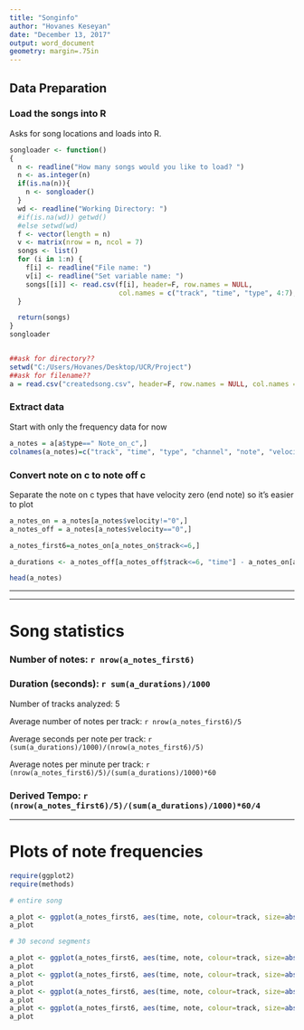 ```yaml
---
title: "Songinfo"
author: "Hovanes Keseyan"
date: "December 13, 2017"
output: word_document
geometry: margin=.75in
---
```


## Data Preparation

### Load the songs into R

Asks for song locations and loads into R.

```r
songloader <- function()
{
  n <- readline("How many songs would you like to load? ")
  n <- as.integer(n)
  if(is.na(n)){
    n <- songloader()
  }
  wd <- readline("Working Directory: ")
  #if(is.na(wd)) getwd()
  #else setwd(wd)
  f <- vector(length = n)
  v <- matrix(nrow = n, ncol = 7)
  songs <- list()
  for (i in 1:n) {
    f[i] <- readline("File name: ")
    v[i] <- readline("Set variable name: ")
    songs[[i]] <- read.csv(f[i], header=F, row.names = NULL,
                           col.names = c("track", "time", "type", 4:7), stringsAsFactors=FALSE)
  }

  return(songs)
}
songloader


##ask for directory??
setwd("C:/Users/Hovanes/Desktop/UCR/Project")
##ask for filename??
a = read.csv("createdsong.csv", header=F, row.names = NULL, col.names = c("track", "time", "type", 4:7), stringsAsFactors=FALSE)
```

### Extract data

Start with only the frequency data for now

```r
a_notes = a[a$type==" Note_on_c",]
colnames(a_notes)=c("track", "time", "type", "channel", "note", "velocity")
```

### Convert note on c to note off c

Separate the note on c types that have velocity zero (end note) so it's easier to plot

```r
a_notes_on = a_notes[a_notes$velocity!="0",]
a_notes_off = a_notes[a_notes$velocity=="0",]

a_notes_first6=a_notes_on[a_notes_on$track<=6,]

a_durations <- a_notes_off[a_notes_off$track<=6, "time"] - a_notes_on[a_notes_on$track<=6,"time"]

head(a_notes)
```
---

\pagebreak

---

# Song statistics

### Number of notes: `r nrow(a_notes_first6)`

### Duration (seconds): `r sum(a_durations)/1000`

Number of tracks analyzed: 5

Average number of notes per track: `r nrow(a_notes_first6)/5`

Average seconds per note per track: `r (sum(a_durations)/1000)/(nrow(a_notes_first6)/5)`

Average notes per minute per track: `r (nrow(a_notes_first6)/5)/(sum(a_durations)/1000)*60`

### Derived Tempo: `r (nrow(a_notes_first6)/5)/(sum(a_durations)/1000)*60/4`



---
\pagebreak

# Plots of note frequencies

```r
require(ggplot2)
require(methods)

# entire song

a_plot <- ggplot(a_notes_first6, aes(time, note, colour=track, size=abs(a_durations))) + geom_point() + coord_cartesian(xlim = c(0, 2880)) + scale_color_gradient(low="red", high="blue")
a_plot

# 30 second segments

a_plot <- ggplot(a_notes_first6, aes(time, note, colour=track, size=abs(a_durations))) + geom_point() + coord_cartesian(xlim = c(0, 720)) + scale_color_gradient(low="red", high="blue")
a_plot
a_plot <- ggplot(a_notes_first6, aes(time, note, colour=track, size=abs(a_durations))) + geom_point() + coord_cartesian(xlim = c(720, 1440)) + scale_color_gradient(low="red", high="blue")
a_plot
a_plot <- ggplot(a_notes_first6, aes(time, note, colour=track, size=abs(a_durations))) + geom_point() + coord_cartesian(xlim = c(1440, 2160)) + scale_color_gradient(low="red", high="blue")
a_plot
a_plot <- ggplot(a_notes_first6, aes(time, note, colour=track, size=abs(a_durations))) + geom_point() + coord_cartesian(xlim = c(2160, 2880)) + scale_color_gradient(low="red", high="blue")
a_plot
```




